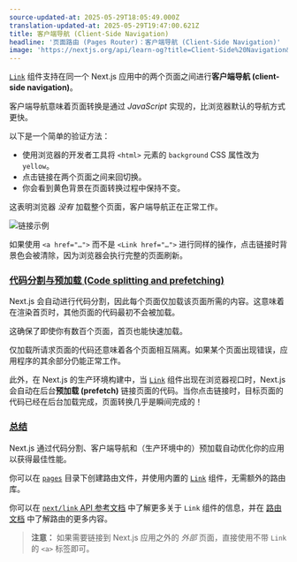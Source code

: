 ```yaml
---
source-updated-at: 2025-05-29T18:05:49.000Z
translation-updated-at: 2025-05-29T19:47:00.621Z
title: 客户端导航 (Client-Side Navigation)
headline: '页面路由 (Pages Router)：客户端导航 (Client-Side Navigation)'
image: 'https://nextjs.org/api/learn-og?title=Client-Side%20Navigation&amp;chapter=8'
---
```


[`Link`](/docs/api-reference/next/link) 组件支持在同一个 Next.js 应用中的两个页面之间进行**客户端导航 (client-side navigation)**。

客户端导航意味着页面转换是通过 _JavaScript_ 实现的，比浏览器默认的导航方式更快。

以下是一个简单的验证方法：

*   使用浏览器的开发者工具将 `<html>` 元素的 `background` CSS 属性改为 `yellow`。
*   点击链接在两个页面之间来回切换。
*   你会看到黄色背景在页面转换过程中保持不变。

这表明浏览器 _没有_ 加载整个页面，客户端导航正在正常工作。

![链接示例](https://h8DxKfmAPhn8O0p3.public.blob.vercel-storage.com/learn/pages-router/navigate-between-pages/client-side.gif)

如果使用 `<a href="…">` 而不是 `<Link href="…">` 进行同样的操作，点击链接时背景色会被清除，因为浏览器会执行完整的页面刷新。

### [代码分割与预加载 (Code splitting and prefetching)](#code-splitting-and-prefetching)

Next.js 会自动进行代码分割，因此每个页面仅加载该页面所需的内容。这意味着在渲染首页时，其他页面的代码最初不会被加载。

这确保了即使你有数百个页面，首页也能快速加载。

仅加载所请求页面的代码还意味着各个页面相互隔离。如果某个页面出现错误，应用程序的其余部分仍能正常工作。

此外，在 Next.js 的生产环境构建中，当 [`Link`](/docs/api-reference/next/link) 组件出现在浏览器视口时，Next.js 会自动在后台**预加载 (prefetch)** 链接页面的代码。当你点击链接时，目标页面的代码已经在后台加载完成，页面转换几乎是瞬间完成的！

### [总结](#summary)

Next.js 通过代码分割、客户端导航和（生产环境中的）预加载自动优化你的应用以获得最佳性能。

你可以在 [`pages`](/docs/basic-features/pages) 目录下创建路由文件，并使用内置的 [`Link`](/docs/api-reference/next/link) 组件，无需额外的路由库。

你可以在 [`next/link` API 参考文档](/docs/api-reference/next/link) 中了解更多关于 `Link` 组件的信息，并在 [路由文档](/docs/routing/introduction) 中了解路由的更多内容。

> **注意：** 如果需要链接到 Next.js 应用之外的 _外部_ 页面，直接使用不带 `Link` 的 `<a>` 标签即可。